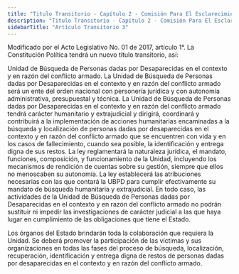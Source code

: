 ```yaml
---
title: "Titulo Transitorio - Capítulo 2 - Comisión Para El Esclarecimiento De La Verdad, La Convivencia Y La No Repetición Y Unidad De Búsqueda De Personas Dadas Por Desaparecidas En El Contexto Y En Razón Del Conflicto Armado - Artículo Transitorio 3"
description: "Titulo Transitorio - Capítulo 2 - Comisión Para El Esclarecimiento De La Verdad, La Convivencia Y La No Repetición Y Unidad De Búsqueda De Personas Dadas Por Desaparecidas En El Contexto Y En Razón Del Conflicto Armado - Artículo Transitorio 3"
sidebarTitle: "Artículo Transitorio 3"
---
```


<Warning>Modificado por el Acto Legislativo No. 01 de 2017, artículo 1°. La Constitución Política tendrá un nuevo título transitorio, así: </Warning>

Unidad de Búsqueda de Personas dadas por Desaparecidas en el contexto y en razón del conflicto armado. La Unidad de Búsqueda de Personas dadas por Desaparecidas en el contexto y en razón del conflicto armado será un ente del orden nacional con personería jurídica y con autonomía administrativa, presupuestal y técnica. La Unidad de Búsqueda de Personas dadas por Desaparecidas en el contexto y en razón del conflicto armado tendrá carácter humanitario y extrajudicial y dirigirá, coordinará y contribuirá a la implementación de acciones humanitarias encaminadas a la búsqueda y localización de personas dadas por desaparecidas en el contexto y en razón del conflicto armado que se encuentren con vida y en los casos de fallecimiento, cuando sea posible, la identificación y entrega digna de sus restos. La ley reglamentará la naturaleza jurídica, el mandato, funciones, composición, y funcionamiento de la Unidad, incluyendo los mecanismos de rendición de cuentas sobre su gestión, siempre que ellos no menoscaben su autonomía. La ley establecerá las atribuciones necesarias con las que contará la UBPD para cumplir efectivamente su mandato de búsqueda humanitaria y extrajudicial. En todo caso, las actividades de la Unidad de Búsqueda de Personas dadas por Desaparecidas en el contexto y en razón del conflicto armado no podrán sustituir ni impedir las investigaciones de carácter judicial a las que haya lugar en cumplimiento de las obligaciones que tiene el Estado. 

Los órganos del Estado brindarán toda la colaboración que requiera la Unidad. Se deberá promover la participación de las víctimas y sus organizaciones en todas las fases del proceso de búsqueda, localización, recuperación, identificación y entrega digna de restos de personas dadas por desaparecidas en el contexto y en razón del conflicto armado. 
